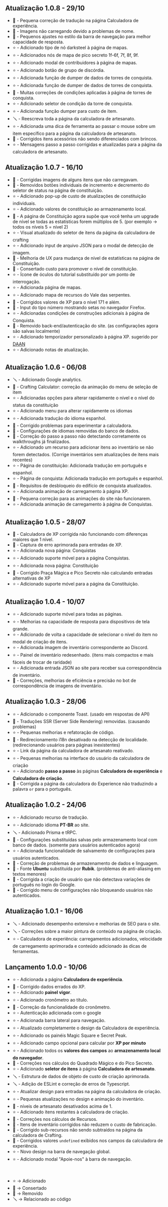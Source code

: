 ## Atualização 1.0.8 - 29/10

- 🐛 - Pequena correção de tradução na página Calculadora de experiência.
- 🐛 - Imagens não carregando devido a problemas de nome.
- 🐛 - Pequenos ajustes no estilo da barra de navegação para melhor capacidade de resposta.
- ⭐ - Adicionado tipo de nó darksteel à página de mapas.
- ⭐ - Adicionados nós de mapa de pico secreto 1f-6f, 7f, 8f, 9f.
- ⭐ - Adicionado modal de contribuidores à página de mapas.
- ⭐ - Adicionado botão de grupo de discórdia.
- ⭐ - Adicionada função de dumper de dados de torres de conquista.
- ⭐ - Adicionada função de dumper de dados de torres de conquista.
- 🐛 - Muitas correções de condições aplicadas à página de torres de conquista.
- ⭐ - Adicionado seletor de condição da torre de conquista.
- ⭐ - Adicionada função dumper para custo de item.
- 🪛 - Reescreva toda a página da calculadora de artesanato.
- ⭐ - Adicionada uma dica de ferramenta ao passar o mouse sobre um item específico para a página da calculadora de artesanato.
- 🐛 - Corrigidos itens acessórios não sendo diferenciados com brincos.
- ⭐ - Mensagens passo a passo corrigidas e atualizadas para a página da calculadora de artesanato.

## Atualização 1.0.7 - 16/10

- 🐛 - Corrigidas imagens de alguns itens que não carregavam.
- 🧨 - Removidos botões individuais de incremento e decremento do seletor de status na página de constituição.
- ⭐ - Adicionado pop-up de custo de atualizações de constituição individuais.
- ⭐ - Adicionado valores de constituição ao armazenamento local.
- 🐛 - A página de Constituição agora supõe que você tenha um upgrade de nível se todas as estatísticas forem múltiplos de 5. (por exemplo -> todos os níveis 5 = nível 2)
- ⭐ - Visual atualizado do seletor de itens da página da calculadora de crafting
- ⭐ - Adicionado input de arquivo JSON para o modal de detecção de imagem.
- 🐛 - Melhoria de UX para mudança de nível de estatísticas na página de Constituição.
- 🐛 - Consertado custo para promover o nível de constituição.
- ⭐ - Ícone de óculos do tutorial substituído por um ponto de interrogação.
- ⭐ - Adicionada página de mapas.
- ⭐ - Adicionado mapa de recursos do Vale das serpentes.
- 🐛 - Corrigidos valores de XP para o nível 171 e além.
- 🐛 - Input do tipo número mostrando setas no navegador Firefox.
- ⭐ - Adicionadas condições de construções adicionais à página de Conquista.
- 🧨 - Removido back-end/autenticação do site. (as configurações agora são salvas localmente)
- ⭐ - Adicionado temporizador personalizado à página XP. sugerido por [DAAN](https://www.youtube.com/@daanoliveiraoficial)
- ⭐ - Adicionado notas de atualização.

## Atualização 1.0.6 - 06/08

- 🪛 - Adicionado Google analytics.
- 🐛 - Crafting Calculator: correção da animação do menu de seleção de item
- ⭐ - Adicionadas opções para alterar rapidamente o nível e o nível do status da constituição
- ⭐ - Adicionado menu para alterar rapidamente os idiomas
- ⭐ - Adicionada tradução do idioma espanhol.
- 🐛 - Corrigido problemas para experimentar a calculadora.
- 🧨 - Configurações de idiomas removidas do banco de dados.
- 🐛 - Correção do passo a passo não detectando corretamente os walkthroughs já finalizados.
- ⭐ - Adicionado um recurso para adicionar itens ao inventário se não forem detectados. (Corrige inventários sem atualizações de itens mais recentes)
- ⭐ - Página de constituição: Adicionada tradução em português e espanhol.
- ⭐ - Página de conquista: Adicionada tradução em português e espanhol.
- 🐛 - Requisitos de desbloqueio do edifício de conquista atualizados.
- ⭐ - Adicionada animação de carregamento à página XP.
- 🐛 - Pequena correção para as animações do site não funcionarem.
- ⭐ - Adicionada animação de carregamento à página de Conquistas.

## Atualização 1.0.5 - 28/07

- 🐛 - Calculadora de XP corrigida não funcionando com diferenças maiores que 1 nível.
- 🧨 - Captura de erro aprimorada para entradas de XP.
- ⭐ - Adicionada nova página: Conquistas
- ⭐ - Adicionado suporte móvel para a página Conquistas.
- ⭐ - Adicionada nova página: Constituição
- 🐛 - Corrigido Praça Mágica e Pico Secreto não calculando entradas alternativas de XP
- ⭐ - Adicionado suporte móvel para a página da Constituição.

## Atualização 1.0.4 - 10/07

- ⭐ - Adicionado suporte móvel para todas as páginas.
- ⭐ - Melhorias na capacidade de resposta para dispositivos de tela grande.
- ⭐ - Adicionado de volta a capacidade de selecionar o nível do item no modal de criação de itens.
- ⭐ - Adicionada imagem de inventário correspondente ao Discord.
- ⭐ - Painel de inventário redesenhado. (itens mais compactos e mais fáceis de trocar de raridade)
- ⭐ - Adicionada entrada JSON ao site para receber sua correspondência de inventário.
- 🐛 - Correções, melhorias de eficiência e precisão no bot de correspondência de imagens de inventário.

## Atualização 1.0.3 - 28/06

- ⭐ - Adicionado o componente Toast. (usado em respostas de API)
- 🧨 - Traduções SSR (Server Side Rendering) removidas. (causando problemas)
- ⭐ - Pequenas melhorias e refatoração de código.
- 🐛 - Redirecionamento i18n desativado na detecção de localidade. (redirecionando usuários para páginas inexistentes)
- ⭐ - Link da página da calculadora de artesanato reativado.
- ⭐ - Pequenas melhorias na interface do usuário da calculadora de criação
- ⭐ - Adicionado **passo a passo** às páginas **Calculadora de experiência** e **Calculadora de criação**.
- 🐛 - Corrigida a página da calculadora do Experience não traduzindo a palavra `or` para o português.

## Atualização 1.0.2 - 24/06

- ⭐ - Adicionado recurso de tradução.
- ⭐ - Adicionado idioma **PT-BR** ao site.
- 🪛 - Adicionado Prisma e tRPC.
- 🧨 - Configurações substituídas salvas pelo armazenamento local com banco de dados. (somente para usuários autenticados agora)
- ⭐ - Adicionada funcionalidade de salvamento de configurações para usuários autenticados.
- 🐛 - Correção de problemas de armazenamento de dados e linguagem.
- 🧨 - Fonte **Ubuntu** substituída por **Rubik**. (problemas de anti-aliasing em textos menores)
- 🐛 - Corrigida a criação de usuário que não detectava variações de português no login do Google.
- 🐛 - Corrigido menu de configurações não bloqueando usuários não autenticados.

## Atualização 1.0.1 - 16/06

- 🪛 - Adicionado desempenho extensivo e melhorias de SEO para o site.
- 🪛 - Correções sobre a maior pintura de conteúdo na página de criação.
- ⭐ - Calculadora de experiência: carregamentos adicionados, velocidade de carregamento aprimorada e conteúdo adicionado às dicas de ferramentas.

## Lançamento 1.0.0 - 10/06

- ⭐ - Adicionada a página **Calculadora de experiência**.
- 🐛 - Corrigido dados errados do XP.
- ⭐ - Adicionado **painel vigor**.
- ⭐ - Adicionado cronômetro ao título.
- 🐛 - Correção da funcionalidade do cronômetro.
- ⭐ - Autenticação adicionada com o google
- ⭐ - Adicionada barra lateral para navegação.
- ⭐ - Atualizado completamente o design da Calculadora de experiência.
- ⭐ - Adicionado os painéis Magic Square e Secret Peak.
- ⭐ - Adicionado campo opcional para calcular por **XP por minuto**
- ⭐ - Adicionado todos os **valores dos campos** ao **armazenamento local do navegador**.
- 🐛 - Correções nos cálculos do Quadrado Mágico e do Pico Secreto.
- ⭐ - Adicionado **seletor de itens** à página **Calculadora de artesanato**.
- 🪛 - Estrutura de dados de objeto de custo de criação aprimorada.
- 🪛 - Adição de ESLint e correção de erros de Typescript.
- ⭐ - Atualizar design para entradas na página da calculadora de criação.
- ⭐ - Pequenas atualizações no design e animação do inventário.
- 🧨 - níveis de artesanato desativados acima de 1.
- ⭐ - Adicionado itens restantes à calculadora de criação.
- 🐛 - Correções nos cálculos de Recursos.
- 🐛 - Itens de inventário corrigidos não reduzem o custo de fabricação.
- 🐛 - Corrigido sub-recursos não sendo subtraídos na página da calculadora de Crafting.
- 🐛 - Corrigidos valores `undefined` exibidos nos campos da calculadora de experiência.
- ⭐ - Novo design na barra de navegação global.
- ⭐ - Adicionado modal "Apoie-nos" à barra de navegação.

<br/>

- ⭐ -> Adicionado
- 🐛 -> Consertado
- 🧨 -> Removido
- 🪛 -> Relacionado ao código